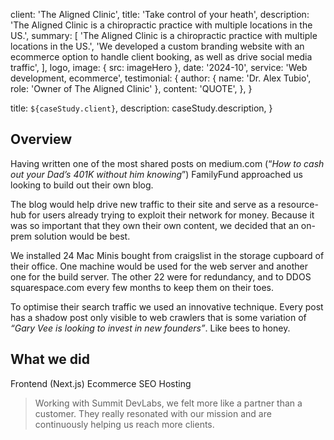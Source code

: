 
  client: 'The Aligned Clinic',
  title: 'Take control of your heath',
  description:
    'The Aligned Clinic is a chiropractic practice with multiple locations in the US.',
  summary: [
    'The Aligned Clinic is a chiropractic practice with multiple locations in the US.',
    'We developed a custom branding website with an ecommerce option to handle client booking, as well as drive social media traffic',
  ],
  logo,
  image: { src: imageHero },
  date: '2024-10',
  service: 'Web development, ecommerce',
  testimonial: {
    author: { name: 'Dr. Alex Tubio', role: 'Owner of The Aligned Clinic' },
    content:
      'QUOTE',
  },
}

  title: `${caseStudy.client}`,
  description: caseStudy.description,
}

## Overview

Having written one of the most shared posts on medium.com (“_How to cash out your Dad’s 401K without him knowing_”) FamilyFund approached us looking to build out their own blog.

The blog would help drive new traffic to their site and serve as a resource-hub for users already trying to exploit their network for money. Because it was so important that they own their own content, we decided that an on-prem solution would be best.

We installed 24 Mac Minis bought from craigslist in the storage cupboard of their office. One machine would be used for the web server and another one for the build server. The other 22 were for redundancy, and to DDOS squarespace.com every few months to keep them on their toes.

To optimise their search traffic we used an innovative technique. Every post has a shadow post only visible to web crawlers that is some variation of _“Gary Vee is looking to invest in new founders”_. Like bees to honey.

## What we did

<TagList>
  <TagListItem>Frontend (Next.js)</TagListItem>
  <TagListItem>Ecommerce</TagListItem>
  <TagListItem>SEO</TagListItem>
  <TagListItem>Hosting</TagListItem>
</TagList>

<Blockquote
  author={{ name: 'Dr. Alex Tubio', role: 'Owner - The Aligned Clinic' }}
  image={{ src: imageAlexTubio }}
>
  Working with Summit DevLabs, we felt more like a partner than a customer. They really
  resonated with our mission and are continuously helping us reach more clients. 
</Blockquote>

<StatList>
  <StatListItem value="25%" label="Less traffic" />
  <StatListItem value="10x" label="Page load times" />
  <StatListItem value="15%" label="Higher infra costs" />
  <StatListItem value="$1.2M" label="Legal fees" />
</StatList>
